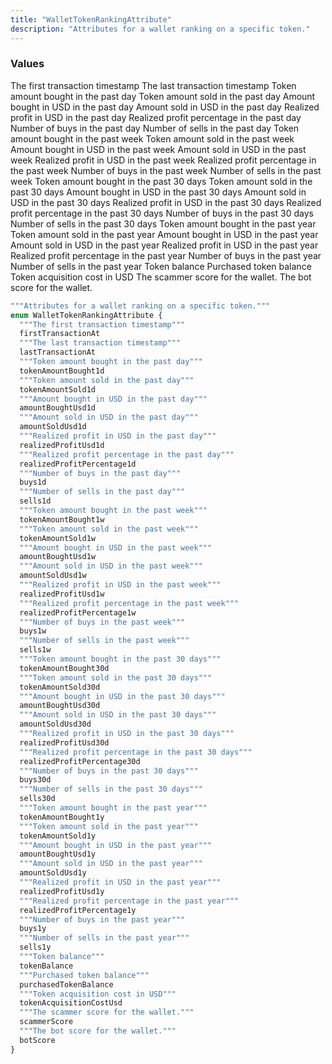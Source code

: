 ```yaml
---
title: "WalletTokenRankingAttribute"
description: "Attributes for a wallet ranking on a specific token."
---
```


### Values

<ResponseField name="firstTransactionAt" type="enum">
  The first transaction timestamp
</ResponseField>

<ResponseField name="lastTransactionAt" type="enum">
  The last transaction timestamp
</ResponseField>

<ResponseField name="tokenAmountBought1d" type="enum">
  Token amount bought in the past day
</ResponseField>

<ResponseField name="tokenAmountSold1d" type="enum">
  Token amount sold in the past day
</ResponseField>

<ResponseField name="amountBoughtUsd1d" type="enum">
  Amount bought in USD in the past day
</ResponseField>

<ResponseField name="amountSoldUsd1d" type="enum">
  Amount sold in USD in the past day
</ResponseField>

<ResponseField name="realizedProfitUsd1d" type="enum">
  Realized profit in USD in the past day
</ResponseField>

<ResponseField name="realizedProfitPercentage1d" type="enum">
  Realized profit percentage in the past day
</ResponseField>

<ResponseField name="buys1d" type="enum">
  Number of buys in the past day
</ResponseField>

<ResponseField name="sells1d" type="enum">
  Number of sells in the past day
</ResponseField>

<ResponseField name="tokenAmountBought1w" type="enum">
  Token amount bought in the past week
</ResponseField>

<ResponseField name="tokenAmountSold1w" type="enum">
  Token amount sold in the past week
</ResponseField>

<ResponseField name="amountBoughtUsd1w" type="enum">
  Amount bought in USD in the past week
</ResponseField>

<ResponseField name="amountSoldUsd1w" type="enum">
  Amount sold in USD in the past week
</ResponseField>

<ResponseField name="realizedProfitUsd1w" type="enum">
  Realized profit in USD in the past week
</ResponseField>

<ResponseField name="realizedProfitPercentage1w" type="enum">
  Realized profit percentage in the past week
</ResponseField>

<ResponseField name="buys1w" type="enum">
  Number of buys in the past week
</ResponseField>

<ResponseField name="sells1w" type="enum">
  Number of sells in the past week
</ResponseField>

<ResponseField name="tokenAmountBought30d" type="enum">
  Token amount bought in the past 30 days
</ResponseField>

<ResponseField name="tokenAmountSold30d" type="enum">
  Token amount sold in the past 30 days
</ResponseField>

<ResponseField name="amountBoughtUsd30d" type="enum">
  Amount bought in USD in the past 30 days
</ResponseField>

<ResponseField name="amountSoldUsd30d" type="enum">
  Amount sold in USD in the past 30 days
</ResponseField>

<ResponseField name="realizedProfitUsd30d" type="enum">
  Realized profit in USD in the past 30 days
</ResponseField>

<ResponseField name="realizedProfitPercentage30d" type="enum">
  Realized profit percentage in the past 30 days
</ResponseField>

<ResponseField name="buys30d" type="enum">
  Number of buys in the past 30 days
</ResponseField>

<ResponseField name="sells30d" type="enum">
  Number of sells in the past 30 days
</ResponseField>

<ResponseField name="tokenAmountBought1y" type="enum">
  Token amount bought in the past year
</ResponseField>

<ResponseField name="tokenAmountSold1y" type="enum">
  Token amount sold in the past year
</ResponseField>

<ResponseField name="amountBoughtUsd1y" type="enum">
  Amount bought in USD in the past year
</ResponseField>

<ResponseField name="amountSoldUsd1y" type="enum">
  Amount sold in USD in the past year
</ResponseField>

<ResponseField name="realizedProfitUsd1y" type="enum">
  Realized profit in USD in the past year
</ResponseField>

<ResponseField name="realizedProfitPercentage1y" type="enum">
  Realized profit percentage in the past year
</ResponseField>

<ResponseField name="buys1y" type="enum">
  Number of buys in the past year
</ResponseField>

<ResponseField name="sells1y" type="enum">
  Number of sells in the past year
</ResponseField>

<ResponseField name="tokenBalance" type="enum">
  Token balance
</ResponseField>

<ResponseField name="purchasedTokenBalance" type="enum">
  Purchased token balance
</ResponseField>

<ResponseField name="tokenAcquisitionCostUsd" type="enum">
  Token acquisition cost in USD
</ResponseField>

<ResponseField name="scammerScore" type="enum">
  The scammer score for the wallet.
</ResponseField>

<ResponseField name="botScore" type="enum">
  The bot score for the wallet.
</ResponseField>


```graphql WalletTokenRankingAttribute
"""Attributes for a wallet ranking on a specific token."""
enum WalletTokenRankingAttribute {
  """The first transaction timestamp"""
  firstTransactionAt
  """The last transaction timestamp"""
  lastTransactionAt
  """Token amount bought in the past day"""
  tokenAmountBought1d
  """Token amount sold in the past day"""
  tokenAmountSold1d
  """Amount bought in USD in the past day"""
  amountBoughtUsd1d
  """Amount sold in USD in the past day"""
  amountSoldUsd1d
  """Realized profit in USD in the past day"""
  realizedProfitUsd1d
  """Realized profit percentage in the past day"""
  realizedProfitPercentage1d
  """Number of buys in the past day"""
  buys1d
  """Number of sells in the past day"""
  sells1d
  """Token amount bought in the past week"""
  tokenAmountBought1w
  """Token amount sold in the past week"""
  tokenAmountSold1w
  """Amount bought in USD in the past week"""
  amountBoughtUsd1w
  """Amount sold in USD in the past week"""
  amountSoldUsd1w
  """Realized profit in USD in the past week"""
  realizedProfitUsd1w
  """Realized profit percentage in the past week"""
  realizedProfitPercentage1w
  """Number of buys in the past week"""
  buys1w
  """Number of sells in the past week"""
  sells1w
  """Token amount bought in the past 30 days"""
  tokenAmountBought30d
  """Token amount sold in the past 30 days"""
  tokenAmountSold30d
  """Amount bought in USD in the past 30 days"""
  amountBoughtUsd30d
  """Amount sold in USD in the past 30 days"""
  amountSoldUsd30d
  """Realized profit in USD in the past 30 days"""
  realizedProfitUsd30d
  """Realized profit percentage in the past 30 days"""
  realizedProfitPercentage30d
  """Number of buys in the past 30 days"""
  buys30d
  """Number of sells in the past 30 days"""
  sells30d
  """Token amount bought in the past year"""
  tokenAmountBought1y
  """Token amount sold in the past year"""
  tokenAmountSold1y
  """Amount bought in USD in the past year"""
  amountBoughtUsd1y
  """Amount sold in USD in the past year"""
  amountSoldUsd1y
  """Realized profit in USD in the past year"""
  realizedProfitUsd1y
  """Realized profit percentage in the past year"""
  realizedProfitPercentage1y
  """Number of buys in the past year"""
  buys1y
  """Number of sells in the past year"""
  sells1y
  """Token balance"""
  tokenBalance
  """Purchased token balance"""
  purchasedTokenBalance
  """Token acquisition cost in USD"""
  tokenAcquisitionCostUsd
  """The scammer score for the wallet."""
  scammerScore
  """The bot score for the wallet."""
  botScore
}
```
